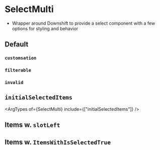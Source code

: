

<Meta of={stories} />

# SelectMulti

- Wrapper around Downshift to provide a select component with a few options for
  styling and behavior

## Default

<Canvas name="default" of={stories.Default} />

### `customsation`

<Canvas name="customsation" of={stories.Customisation} />

### `filterable`

<Canvas name="invalid" of={stories.Filterable} />

### `invalid`

<Canvas name="invalid" of={stories.Invalid} />

## `initialSelectedItems`

<ArgTypes of={SelectMulti} include={["initialSelectedItems"]} />
<Canvas name="initialSelectedItems" of={stories.InitialSelectedItems} />

## Items w. `slotLeft`

<Canvas name="iconsWithSlotLeft" of={stories.SlotLeft} />

## Items w. `ItemsWithIsSelectedTrue`

<Canvas name="ItemsWithIsSelectedTrue" of={stories.ItemsWithIsSelectedTrue} />
